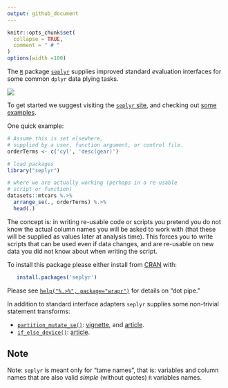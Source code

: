```yaml
---
output: github_document
---
```


<!-- README.md is generated from README.Rmd. Please edit that file -->



```r
knitr::opts_chunk$set(
  collapse = TRUE,
  comment = " # "
)
options(width =100)
```


The [`R`](https://www.r-project.org) package [`seplyr`](https://github.com/WinVector/seplyr) supplies improved *s*tandard *e*valuation interfaces for some common `dplyr` data plying tasks.

![](https://github.com/WinVector/seplyr/raw/master/tools/safety.png)

To get started we suggest visiting the [`seplyr` site](https://winvector.github.io/seplyr/), and checking out [some examples](https://winvector.github.io/seplyr/articles/seplyr.html).

One quick example:

```r
# Assume this is set elsewhere,
# supplied by a user, function argument, or control file.
orderTerms <- c('cyl', 'desc(gear)')

# load packages
library("seplyr")

# where we are actually working (perhaps in a re-usable
# script or function)
datasets::mtcars %.>% 
  arrange_se(., orderTerms) %.>% 
  head(.)
```

The concept is: in writing re-usable code or scripts you pretend you do not know the actual column names you will be asked to work with (that these will be supplied as values later at analysis time).  This forces you to write scripts that can be used even if data changes, and are re-usable on new data you did not know about when writing the script.



To install this package please either install from [CRAN](https://CRAN.R-project.org/package=seplyr) with:

```r
   install.packages('seplyr')
```


Please see [`help("%.>%", package="wrapr")`](https://winvector.github.io/wrapr/reference/dot_arrow.html) for details on "dot pipe."

In addition to standard interface adapters `seplyr` supplies some non-trivial 
statement transforms:

  * [`partition_mutate_se()`](https://winvector.github.io/seplyr/reference/partition_mutate_se.html): [vignette](https://winvector.github.io/seplyr/articles/MutatePartitioner.html), and [article](http://winvector.github.io/FluidData/partition_mutate.html).
  * [`if_else_device()`](https://winvector.github.io/seplyr/reference/if_else_device.html): [article](http://winvector.github.io/FluidData/partition_mutate_ex2.html).


## Note

Note: `seplyr` is meant only for "tame names", that is: variables and column names that are also valid *simple* (without quotes) `R` variables names.
